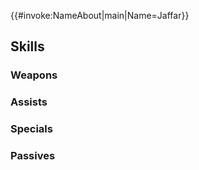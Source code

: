{{#invoke:NameAbout|main|Name=Jaffar}}{{HeroPage Tabs}}
{{Hero Infobox
|Name=Jaffar
|Title=Angel of Death
|WeaponType=Colorless Dagger
|MoveType=Infantry
|Origin=Fire Emblem: The Blazing Blade
|Gender=Male
|actorEN=Walden James 
|resplendentActorEN=Jason Vande Brake
|actorJP=内田雄馬
|artist=久杉トク
|resplendentArtist=叶之明
|releaseDate=March 14, 2017
|poolDate=March 30, 2017
|randomStartTime=2017-03-30T07:00:00Z
|poolRarities=5
|TagID=ジャファル
|InternalID=110
|cv1=6
|cv2=2900700
|description=An emotionless member of the Black Fang assassins. Known as the Angel of Death. Appears in Fire Emblem: The Blazing Blade.
|Properties=specRate_201904,resplendent,nidavellir
|GrowthModifier=None
|resplendentStartTime=2022-11-10T07:00:00Z
|resplendentEndTime=2022-11-25T06:59:59Z
}}
{{Stats Page
|Lv1HP=17|Lv1ATK=7|Lv1SPD=9|Lv1DEF=6|Lv1RES=5
|GRHP=55|GRATK=45|GRSPD=55|GRDEF=45|GRRES=40
}}
==Skills==
===Weapons===
{{Weapons Table
|weapon1=Iron Dagger
|weapon1Default=1
|weapon1Unlock=1
|weapon2=Steel Dagger
|weapon2Default=3
|weapon2Unlock=2
|weapon3=Silver Dagger
|weapon3Default=4
|weapon3Unlock=3
|weapon4=Deathly Dagger
|weapon4Default=5
|weapon4Unlock=5
}}
===Assists===
{{Assists Table}}
===Specials===
{{Specials Table
|special1=Night Sky
|special1Default=4
|special1Unlock=3
|special2=Glimmer
|special2Unlock=4
}}
===Passives===
{{Passives Table
|passiveA1=Life and Death 1
|passiveA2=Life and Death 2
|passiveA3=Life and Death 3
|passiveA1Unlock=1
|passiveA2Unlock=2
|passiveA3Unlock=4
|passiveC1=Threaten Spd 1
|passiveC2=Threaten Spd 2
|passiveC3=Threaten Spd 3
|passiveC1Unlock=3
|passiveC2Unlock=4
|passiveC3Unlock=5
}}
{{Heroes Navbox}}